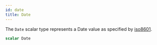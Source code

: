```yaml
---
id: date
title: Date
---
```


The `Date` scalar type represents a Date
value as specified by
[iso8601](https://en.wikipedia.org/wiki/ISO_8601).

```graphql
scalar Date
```
